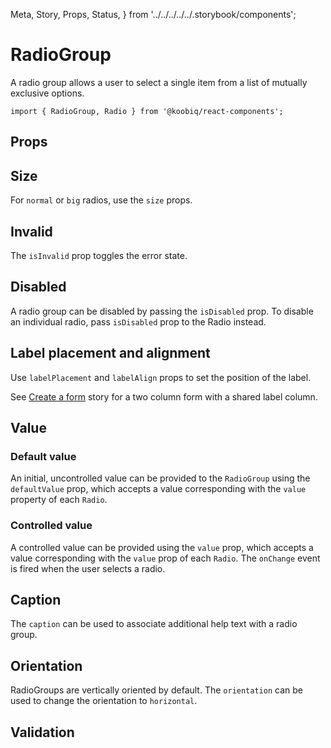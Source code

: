   Meta,
  Story,
  Props,
  Status,
} from '../../../../../.storybook/components';


<Meta of={Stories} />

# RadioGroup

<Status variant="experimental" />

A radio group allows a user to select a single item from a list of mutually exclusive options.

```tsx
import { RadioGroup, Radio } from '@koobiq/react-components';
```

<Story of={Stories.Base} />

## Props

<Props />

## Size

For `normal` or `big` radios, use the `size` props.

<Story of={Stories.Size} />

## Invalid

The `isInvalid` prop toggles the error state.

<Story of={Stories.Invalid} />

## Disabled

A radio group can be disabled by passing the `isDisabled` prop.
To disable an individual radio, pass `isDisabled` prop to the Radio instead.

<Story of={Stories.Disabled} />

## Label placement and alignment

Use `labelPlacement` and `labelAlign` props to set the position of the label.

See [Create a form](?path=/docs/components-input--docs#create-a-form) story for a two column form with a shared label column.

<Story of={Stories.LabelPlacementAlignment} />

## Value

### Default value

An initial, uncontrolled value can be provided to the `RadioGroup` using the `defaultValue` prop,
which accepts a value corresponding with the `value` property of each `Radio`.

<Story of={Stories.DefaultValue} />

### Controlled value

A controlled value can be provided using the `value` prop,
which accepts a value corresponding with the `value` prop of each `Radio`.
The `onChange` event is fired when the user selects a radio.

<Story of={Stories.ControlledValue} />

## Caption

The `caption` can be used to associate additional help text with a radio group.

<Story of={Stories.Caption} />

## Orientation

RadioGroups are vertically oriented by default. The `orientation` can be used to change the orientation to `horizontal`.

<Story of={Stories.Orientation} />

## Validation

<Story of={Stories.Validation} />
